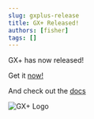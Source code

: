 ```yaml
---
slug: gxplus-release
title: GX+ Released!
authors: [fisher]
tags: []
---
```


GX+ has now released!

Get it [now!](roblox://placeId=16798209428&launchData=36bmp1sunmj5rzty92lhiicy5x70)

And check out the [docs](/docs)

![GX+ Logo](/img/GX+Transparent.png)